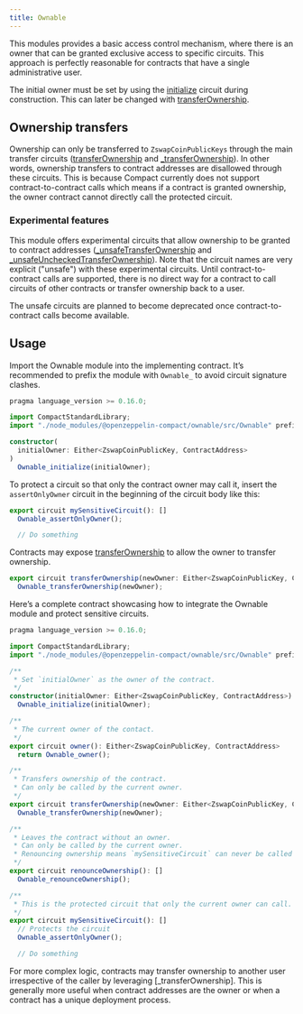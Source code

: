 ```yaml
---
title: Ownable
---
```


[initialize]: api/ownable#initialize
[transferOwnership]: api/ownable#transferownership
[_transferOwnership]: api/ownable#_transferownership
[_unsafeTransferOwnership]: api/ownable#_unsafetransferownership
[_unsafeUncheckedTransferOwnership]: api/ownable#_unsafeuncheckedtransferownership

This modules provides a basic access control mechanism,
where there is an owner that can be granted exclusive access to specific circuits.
This approach is perfectly reasonable for contracts that have a single administrative user.

The initial owner must be set by using the [initialize] circuit during construction.
This can later be changed with [transferOwnership].

## Ownership transfers

Ownership can only be transferred to `ZswapCoinPublicKeys` through the main transfer circuits ([transferOwnership] and [_transferOwnership]).
In other words, ownership transfers to contract addresses are disallowed through these circuits.
This is because Compact currently does not support contract-to-contract calls which means if a contract is granted ownership,
the owner contract cannot directly call the protected circuit.

### Experimental features

This module offers experimental circuits that allow ownership to be granted to contract addresses ([_unsafeTransferOwnership] and [_unsafeUncheckedTransferOwnership]).
Note that the circuit names are very explicit ("unsafe") with these experimental circuits.
Until contract-to-contract calls are supported,
there is no direct way for a contract to call circuits of other contracts or transfer ownership back to a user.

<Callout>
The unsafe circuits are planned to become deprecated once contract-to-contract calls become available.
</Callout>

## Usage

Import the Ownable module into the implementing contract.
It’s recommended to prefix the module with `Ownable_` to avoid circuit signature clashes.

```ts
pragma language_version >= 0.16.0;

import CompactStandardLibrary;
import "./node_modules/@openzeppelin-compact/ownable/src/Ownable" prefix Ownable_;

constructor(
  initialOwner: Either<ZswapCoinPublicKey, ContractAddress>
)
  Ownable_initialize(initialOwner);
```

To protect a circuit so that only the contract owner may call it,
insert the `assertOnlyOwner` circuit in the beginning of the circuit body like this:

```ts
export circuit mySensitiveCircuit(): []
  Ownable_assertOnlyOwner();

  // Do something
```

Contracts may expose [transferOwnership] to allow the owner to transfer ownership.

```ts
export circuit transferOwnership(newOwner: Either<ZswapCoinPublicKey, ContractAddress>): []
  Ownable_transferOwnership(newOwner);
```

Here’s a complete contract showcasing how to integrate the Ownable module and protect sensitive circuits.

```ts
pragma language_version >= 0.16.0;

import CompactStandardLibrary;
import "./node_modules/@openzeppelin-compact/ownable/src/Ownable" prefix Ownable_;

/**
 * Set `initialOwner` as the owner of the contract.
 */
constructor(initialOwner: Either<ZswapCoinPublicKey, ContractAddress>)
  Ownable_initialize(initialOwner);

/**
 * The current owner of the contact.
 */
export circuit owner(): Either<ZswapCoinPublicKey, ContractAddress>
  return Ownable_owner();

/**
 * Transfers ownership of the contract.
 * Can only be called by the current owner.
 */
export circuit transferOwnership(newOwner: Either<ZswapCoinPublicKey, ContractAddress>): []
  Ownable_transferOwnership(newOwner);

/**
 * Leaves the contract without an owner.
 * Can only be called by the current owner.
 * Renouncing ownership means `mySensitiveCircuit` can never be called again.
 */
export circuit renounceOwnership(): []
  Ownable_renounceOwnership();

/**
 * This is the protected circuit that only the current owner can call.
 */
export circuit mySensitiveCircuit(): []
  // Protects the circuit
  Ownable_assertOnlyOwner();

  // Do something
```

<Callout>
For more complex logic, contracts may transfer ownership to another user irrespective of the caller by leveraging [_transferOwnership].
</Callout>
This is generally more useful when contract addresses are the owner or when a contract has a unique deployment process.
